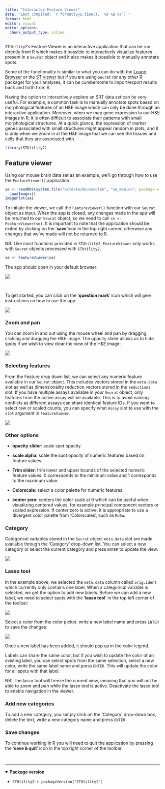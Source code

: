 ```yaml
---
title: "Interactve Feature Viewer"
date: "Last compiled: `r format(Sys.time(), '%d %B %Y')`"
format: html
editor: visual
editor_options: 
  chunk_output_type: inline
---
```


`STUtility2`'s Feature Viewer is an interactive application that can be run directly from R which makes it possible to interactively visualize features present in a `Seurat` object and it also makes it possible to manually annotate spots.

Some of the functionality is similar to what you can do with the [Loupe Browser](https://www.10xgenomics.com/products/loupe-browser) or the [ST viewer](https://pubmed.ncbi.nlm.nih.gov/30875427/) but if you are using `Seurat` (or any other R package) for your analyses, it can be cumbersome to import/export results back and forth from R.

Having the option to interactively explore an SRT data set can be very useful. For example, a common task is to manually annotate spots based on morphological features of an H&E image which can only be done through an interactive application. Moreover, when we map gene expression to our H&E images in R, it is often difficult to associate their patterns with small morphological structures. At a quick glance, the expression of marker genes associated with small structures might appear random in plots, and it is only when we zoom in at the H&E image that we can see the tissues and cells that they are associated with.

```r
library(STUtility2)
```

## Feature viewer

Using our mouse brain data set as an example, we'll go through how to use the `FeatureViewer()` application.

```r
se <- readRDS(system.file("extdata/mousecolon", "se_mcolon", package = "STUtility2")) |> 
  LoadImages()
ImagePlot(se)
```

To initiate the viewer, we call the `FeatureViewer()` function with our `Seurat` object as input. When the app is closed, any changes made in the app will be returned to our `Seurat` object, so we need to call `se <- FeatureViewer(se)`. It is important to note that the application should be exited by clicking on the '**save**'icon in the top right corner, otherwise any changes that we've made will not be returned to R.

NB: Like most functions provided in `STUtility2`, `FeatureViewer` only works with `Seurat` objects processed with `STUtility2`.

```r
se <- FeatureViewer(se)
```

The app should open in your default browser:

![](feature_viewer_start.png)

<br>

To get started, you can click on the '**question mark**' icon which will give instructions on how to use the app:

![](help_menu.png)

### Zoom and pan

You can zoom in and out using the mouse wheel and pan by dragging clicking and dragging the H&E image. The opacity slider allows us to hide spots if we wish to view clear the view of the H&E image:

![](zoom_in.png)

### Selecting features

From the Feature drop down list, we can select any numeric feature available in our `Seurat` object. This includes vectors stored in the `meta.data` slot as well as dimensionality reduction vectors stored in the `reductions` slot. If you have multiple assays available in your `Seurat` object, only features from the active assay will be available. This is to avoid naming conflicts as different assays can share identical feature IDs. If you want to select raw or scaled counts, you can specify what `Assay` slot to use with the `slot` argument in `FeatureViewer`.

![](numeric_features.png)

### Other options

-   **opacity slider**: scale spot opacity.

-   **scale alpha**: scale the spot opacity of numeric features based on feature values.

-   **Trim slider**: trim lower and upper bounds of the selected numeric feature values. 0 corresponds to the minimum value and 1 corresponds to the maximum value.

-   **Colorscale**: select a color palette for numeric features.

-   **center zero**: centers the color scale at 0 which can be useful when visualizing centered values, for example principal component vectors or scaled expression. If center zero is active, it is appropriate to use a divergent color palette from 'Colorscales', such as `RdBu`.

### Category

Categorical variables stored in the `Seurat` object `meta.data` slot are made available through the 'Category' drop-down list. You can select a new category or select the current category and press `ENTER` to update the view.

![](categorical_features.png)

### Lasso tool

In the example above, we selected the `meta.data` column called `orig.ident` which currently only contains one label. When a categorical variable is selected, we get the option to add new labels. Before we can add a new label, we need to select spots with the '**lasso tool**' in the top left corner of the toolbar:

![](lasso_tool.png)

Select a color from the color picker, write a new label name and press `ENTER` to save the changes:

![](new_label.png)

Once a new label has been added, it should pop up in the color legend.

Labels can share the same color, but if you wish to update the color of an existing label, you can select spots from the same selection, select a new color, write the same label name and press `ENTER`. This will update the color for all spots with that label.

NB: The lasso tool will freeze the current view, meaning that you will not be able to zoom and pan while the lasso tool is active. Deactivate the lasso tool to enable navigation in the viewer.

### Add new categories

To add a new category, you simply click on the 'Category' drop-down box, delete the text, write a new category name and press `ENTER`

### Save changes

To continue working in R you will need to quit the application by pressing the '**save & quit**' icon in the top right corner of the toolbar.

<br>

------------------------------------------------------------------------

<details open>

<summary>**Package version**</summary>

-   `STUtility2`: `r packageVersion("STUtility2")`

</details>

<br>
